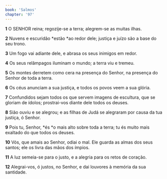 ```yaml
---
book: 'Salmos'
chapter: '97'
---
```


**1** O SENHOR reina; regozije-se a terra; alegrem-se as muitas ilhas.

**2** Nuvens e escuridão *estão *ao redor dele; justiça e juízo são a base do seu trono.

**3** Um fogo vai adiante dele, e abrasa os seus inimigos em redor.

**4** Os seus relâmpagos iluminam o mundo; a terra viu e tremeu.

**5** Os montes derretem como cera na presença do Senhor, na presença do Senhor de toda a terra.

**6** Os céus anunciam a sua justiça, e todos os povos veem a sua glória.

**7** Confundidos sejam todos os que servem imagens de escultura, que se gloriam de ídolos; prostrai-vos diante dele todos os deuses.

**8** Sião ouviu e se alegrou; e as filhas de Judá se alegraram por causa da tua justiça, ó Senhor.

**9** Pois tu, Senhor, *és *o mais alto sobre toda a terra; tu és muito mais exaltado do que todos os deuses.

**10** Vós, que amais ao Senhor, odiai o mal. Ele guarda as almas dos seus santos; ele os livra das mãos dos ímpios.

**11** A luz semeia-se para o justo, e a alegria para os retos de coração.

**12** Alegrai-vos, ó justos, no Senhor, e dai louvores à memória da sua santidade.
